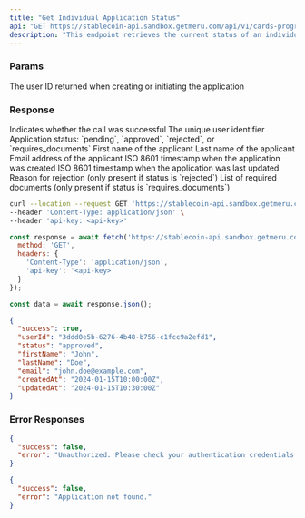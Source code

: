 ```yaml
---
title: "Get Individual Application Status"
api: "GET https://stablecoin-api.sandbox.getmeru.com/api/v1/cards-program/applications/individual/:userId"
description: "This endpoint retrieves the current status of an individual card application"
---
```


### Params

<ParamField path="userId" type="string" required>
  The user ID returned when creating or initiating the application
</ParamField>

### Response

<ResponseField name="success" type="boolean">
  Indicates whether the call was successful
</ResponseField>

<ResponseField name="userId" type="string">
  The unique user identifier
</ResponseField>

<ResponseField name="status" type="string">
  Application status: `pending`, `approved`, `rejected`, or `requires_documents`
</ResponseField>

<ResponseField name="firstName" type="string">
  First name of the applicant
</ResponseField>

<ResponseField name="lastName" type="string">
  Last name of the applicant
</ResponseField>

<ResponseField name="email" type="string">
  Email address of the applicant
</ResponseField>

<ResponseField name="createdAt" type="string">
  ISO 8601 timestamp when the application was created
</ResponseField>

<ResponseField name="updatedAt" type="string">
  ISO 8601 timestamp when the application was last updated
</ResponseField>

<ResponseField name="rejectionReason" type="string">
  Reason for rejection (only present if status is `rejected`)
</ResponseField>

<ResponseField name="requiredDocuments" type="array">
  List of required documents (only present if status is `requires_documents`)
</ResponseField>

<RequestExample>

```bash cURL
curl --location --request GET 'https://stablecoin-api.sandbox.getmeru.com/api/v1/cards-program/applications/individual/3ddd0e5b-6276-4b48-b756-c1fcc9a2efd1' \
--header 'Content-Type: application/json' \
--header 'api-key: <api-key>'
```

```js Javascript
const response = await fetch('https://stablecoin-api.sandbox.getmeru.com/api/v1/cards-program/applications/individual/3ddd0e5b-6276-4b48-b756-c1fcc9a2efd1', {
  method: 'GET',
  headers: {
    'Content-Type': 'application/json',
    'api-key': '<api-key>'
  }
});

const data = await response.json();
```

</RequestExample>

<ResponseExample>

```json 200
{
  "success": true,
  "userId": "3ddd0e5b-6276-4b48-b756-c1fcc9a2efd1",
  "status": "approved",
  "firstName": "John",
  "lastName": "Doe",
  "email": "john.doe@example.com",
  "createdAt": "2024-01-15T10:00:00Z",
  "updatedAt": "2024-01-15T10:30:00Z"
}
```

</ResponseExample>

### Error Responses

<ResponseExample>

```json 401
{
  "success": false,
  "error": "Unauthorized. Please check your authentication credentials."
}
```

```json 404
{
  "success": false,
  "error": "Application not found."
}
```

</ResponseExample>

